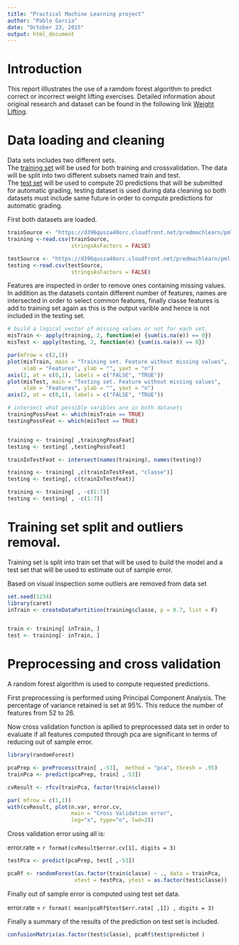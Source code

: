 ```yaml
---
title: "Practical Machine Learning project"
author: "Pablo Garcia"
date: "October 23, 2015"
output: html_document
---
```


# Introduction

This report illlustrates the use of a ramdom forest algorithm to predict correct or incorrect weight lifting exercises. Detailed information about original research and dataset can be found in the following link [Weight Lifting]( http://groupware.les.inf.puc-rio.br/har).

# Data loading and cleaning

Data sets includes two different sets.  
The [training set](https://d396qusza40orc.cloudfront.net/predmachlearn/pml-training.csv) will be used for both training and crossvalidation. The data will be split into two different subsets named train and test.  
The [test set](https://d396qusza40orc.cloudfront.net/predmachlearn/pml-testing.csv) will be used to compute 20 predictions that will be submitted for automatic grading, testing dataset is used during data cleaning so both datasets must include same future in order to compute predictions for automatic grading.

First both datasets are loaded.
```r
trainSource <- "https://d396qusza40orc.cloudfront.net/predmachlearn/pml-training.csv"
training <-read.csv(trainSource,
                    stringsAsFactors = FALSE)

testSource <- "https://d396qusza40orc.cloudfront.net/predmachlearn/pml-testing.csv"
testing <-read.csv(testSource,
                    stringsAsFactors = FALSE)

```

Features are inspected in order to remove ones containing missing values. In addition as the datasets contain different number of features, names are intersected in order to select common features, finally classe features is add to training set again as this is the output varible and hence is not included in the testing set.


```r

# build a logical vector of missing values or not for each set.
misTrain <- apply(training, 2, function(e) {sum(is.na(e)) == 0})
misTest <- apply(testing, 2, function(e) {sum(is.na(e)) == 0})

par(mfrow = c(2,1))
plot(misTrain, main = "Training set. Feature without missing values",
     xlab = "Features", ylab = "", yaxt = "n")
axis(2, at = c(0,1), labels = c("FALSE", "TRUE"))
plot(misTest, main = "Testing set. Feature without missing values",
     xlab = "Features", ylab = "", yaxt = "n")
axis(2, at = c(0,1), labels = c("FALSE", "TRUE"))

# intersect what possible varibles are in both datasets
trainingPossFeat <- which(misTrain == TRUE)
testingPossFeat <- which(misTest == TRUE)


training <- training[ ,trainingPossFeat]
testing <- testing[ ,testingPossFeat]

trainInTestFeat <- intersect(names(training), names(testing))

training <- training[ ,c(trainInTestFeat, "classe")]
testing <- testing[, c(trainInTestFeat)]

training <- training[ , -c(1:7)]
testing <- testing[ , -c(1:7)]

```

# Training set split and outliers removal.

Training set is split into train set that will be used to build the model and a test set that will be used to estimate out of sample error.

Based on visual inspection some outliers are removed from data set

```r
set.seed(1234)
library(caret)
inTrain <- createDataPartition(training$classe, p = 0.7, list = F)


train <- training[ inTrain, ]
test <- training[- inTrain, ]

```

# Preprocessing and cross validation

A random forest algorithm is used to compute requested predictions. 

First preprocessing is performed using Principal Component Analysis. The percentage of variance retained is set at 95%. This reduce the number of features from 52 to 26.

Now cross validation function is apllied to preprocessed data set in order to evaluate if all features computed through pca are significant in terms of reducing out of sample error.


```r
library(randomForest)

pcaPrep <- preProcess(train[ ,-53],  method = "pca", thresh = .95)
trainPca <- predict(pcaPrep, train[ ,-53])

cvResult <- rfcv(trainPca, factor(train$classe))  

par( mfrow = c(1,1))
with(cvResult, plot(n.var, error.cv, 
                    main = "Cross Validation error", 
                    log="x", type="o", lwd=2))

```

Cross validation error using all is:

error.rate = `r format(cvResult$error.cv[1], digits = 3)`


```r

testPca <- predict(pcaPrep, test[ ,-53])

pcaRf <- randomForest(as.factor(train$classe) ~ ., data = trainPca,
                     xtest = testPca, ytest = as.factor(test$classe))

```

Finally out of sample error is computed using test set data.


error.rate = `r format( mean(pcaRf$test$err.rate[ ,1]) , digits = 3)`


Finally a summary of the results of the prediction on test set is included.

```r



confusionMatrix(as.factor(test$classe), pcaRf$test$predicted )

```







